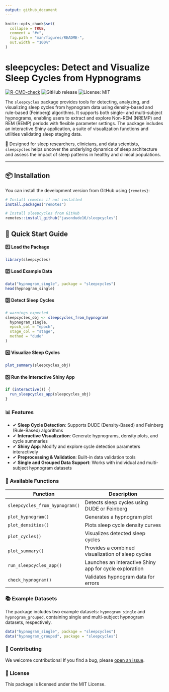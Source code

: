 ```yaml
---
output: github_document
---
```


<!-- README.md is generated from README.Rmd. Please edit that file -->

```r
knitr::opts_chunk$set(
  collapse = TRUE,
  comment = "#>",
  fig.path = "man/figures/README-",
  out.width = "100%"
)
```

# sleepcycles: Detect and Visualize Sleep Cycles from Hypnograms

  <!-- badges: start -->
  [![R-CMD-check](https://github.com/JasonDude16/sleepcycles/actions/workflows/R-CMD-check.yaml/badge.svg)](https://github.com/JasonDude16/sleepcycles/actions/workflows/R-CMD-check.yaml)
  ![GitHub release](https://img.shields.io/github/v/release/jasondude16/sleepcycles)
  ![License: MIT](https://img.shields.io/github/license/jasondude16/sleepcycles)
  <!-- badges: end -->

The `sleepcycles` package provides tools for detecting, analyzing, and visualizing sleep cycles from hypnogram data using density-based and rule-based (Feinberg) algorithms. It supports both single- and multi-subject hypnograms, enabling users to extract and explore Non-REM (NREMP) and REM (REMP) periods with flexible parameter settings. The package includes an interactive Shiny application, a suite of visualization functions and utilities validating sleep staging data. 

📌 Designed for sleep researchers, clinicians, and data scientists, `sleepcycles` helps uncover the underlying dynamics of sleep architecture and assess the impact of sleep patterns in healthy and clinical populations.

------------------------------------------------------------------------

## **📦 Installation**

You can install the development version from GitHub using `{remotes}`:

``` r
# Install remotes if not installed
install.packages("remotes")

# Install sleepcycles from GitHub
remotes::install_github("jasondude16/sleepcycles")
```

## 🚀 Quick Start Guide

#### 1️⃣ Load the Package

```r
library(sleepcycles)
```

#### 2️⃣ Load Example Data

```r
data("hypnogram_single", package = "sleepcycles")
head(hypnogram_single)
```

#### 3️⃣ Detect Sleep Cycles

```r
# warnings expected
sleepcycles_obj <- sleepcycles_from_hypnogram(
  hypnogram_single, 
  epoch_col = "epoch", 
  stage_col = "stage", 
  method = "dude"
)
```

#### 4️⃣ Visualize Sleep Cycles

```r
plot_summary(sleepcycles_obj)
```

#### 5️⃣ Run the Interactive Shiny App

```r
if (interactive()) {
  run_sleepcycles_app(sleepcycles_obj)
}
```

### 📊 Features
- ✔ **Sleep Cycle Detection**: Supports DUDE (Density-Based) and Feinberg (Rule-Based) algorithms
- ✔ **Interactive Visualization**: Generate hypnograms, density plots, and cycle summaries
- ✔ **Shiny App**: Modify and explore cycle detection parameters interactively 
- ✔ **Preprocessing & Validation**: Built-in data validation tools 
- ✔ **Single and Grouped Data Support**: Works with individual and multi-subject hypnogram datasets

### 📖 Available Functions

| **Function**                      | **Description**                                         |
|------------------------------------|---------------------------------------------------------|
| `sleepcycles_from_hypnogram()`     | Detects sleep cycles using DUDE or Feinberg            |
| `plot_hypnogram()`                 | Generates a hypnogram plot                             |
| `plot_densities()`                 | Plots sleep cycle density curves                      |
| `plot_cycles()`                    | Visualizes detected sleep cycles                      |
| `plot_summary()`                   | Provides a combined visualization of sleep cycles     |
| `run_sleepcycles_app()`            | Launches an interactive Shiny app for cycle exploration |
| `check_hypnogram()`                | Validates hypnogram data for errors                   |

### 📚 Example Datasets
The package includes two example datasets: `hypnogram_single` and `hypnogram_grouped`, containing single and multi-subject hypnogram datasets, respectively.

```r
data("hypnogram_single", package = "sleepcycles")
data("hypnogram_grouped", package = "sleepcycles")
```

### 📌 Contributing
We welcome contributions! If you find a bug, please [open an issue](https://github.com/JasonDude16/sleepcycles/issues).

### 📜 License
This package is licensed under the MIT License.
